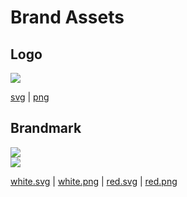 # Brand Assets

## Logo

<img className="h-24 w-24 mt-10" src="/brand/rescript-brandmark.svg" />

<div className="mt-4">

[svg](/brand/rescript-brandmark.svg) | [png](/brand/rescript-brandmark.png)

</div>

## Brandmark

<img className="h-24 mt-10" src="/brand/rescript-logo.svg" />
  <div className="p-4">
</div>

<div className="bg-gray-90 p-4">
  <img className="h-24" src="/brand/rescript-logo-white.svg" />
</div>

<div className="mt-4">

[white.svg](/brand/rescript-logo-white.svg) | [white.png](/brand/rescript-logo-white.png) | [red.svg](/brand/rescript-logo.svg) | [red.png](/brand/rescript-logo.png)

</div>

